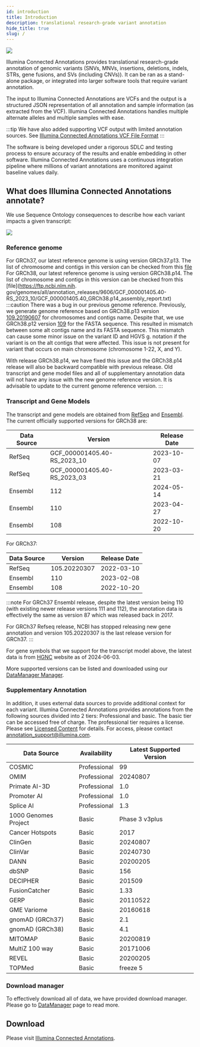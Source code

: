 ```yaml
---
id: introduction
title: Introduction
description: translational research-grade variant annotation
hide_title: true
slug: /
---
```



![](ICAnnotations.png)

Illumina Connected Annotations provides translational research-grade annotation of genomic variants (SNVs, MNVs, insertions, deletions, indels, STRs, gene fusions, and SVs (including CNVs)). It can be ran as a stand-alone package, or integrated into larger software tools that require variant annotation.

The input to Illumina Connected Annotations are VCFs and the output is a structured JSON representation of all annotation and sample information (as extracted from the VCF). Illumina Connected Annotations handles multiple alternate alleles and multiple samples with ease.

:::tip
We have also added supporting VCF output with limited annotation sources. See [Illumina Connected Annotations VCF File Format](./../file-formats/illumina-annotator-vcf-file-format.mdx)
:::

The software is being developed under a rigorous SDLC and testing process to ensure accuracy of the results and enable embedding in other software. Illumina Connected Annotations uses a continuous integration pipeline where millions of variant annotations are monitored against baseline values daily.


## What does Illumina Connected Annotations annotate?

We use Sequence Ontology consequences to describe how each variant impacts a given transcript:

![](TranscriptConsequences.svg)

### Reference genome

For GRCh37, our latest reference genome is using version GRCh37.p13. The list of chromosome and contigs in this version can be checked from this [file](https://ftp.ncbi.nlm.nih.gov/genomes/all/annotation_releases/9606/105.20220307/GCF_000001405.25_GRCh37.p13/GCF_000001405.25_GRCh37.p13_assembly_report.txt)
For GRCh38, our latest reference genome is using version GRCh38.p14. The list of chromosome and contigs in this version can be checked from this [file](https://ftp.ncbi.nlm.nih.
gov/genomes/all/annotation_releases/9606/GCF_000001405.40-RS_2023_10/GCF_000001405.40_GRCh38.p14_assembly_report.txt)
:::caution
There was a bug in our previous genome reference. Previously, we generate genome reference based on GRCh38.p13 version [109.20190607](https://ftp.ncbi.nlm.nih.gov/genomes/all/annotation_releases/9606/109.20190607/GCF_000001405.39_GRCh38.p13/GCF_000001405.39_GRCh38.p13_assembly_report.txt) for chromosomes and contigs name.
Despite that, we use GRCh38.p12 version [109](https://ftp.ncbi.nlm.nih.gov/genomes/all/annotation_releases/9606/109/GCF_000001405.38_GRCh38.p12/) for the FASTA sequence.
This resulted in mismatch between some alt contigs name and its FASTA sequence. This mismatch can cause some minor issue on the variant ID and HGVS g. notation if the variant is on the alt contigs that were affected.
This issue is not present for variant that occurs on main chromosome (chromosome 1-22, X, and Y).

With release GRCh38.p14, we have fixed this issue and the GRCh38.p14 release will also be backward compatible with previous release. Old transcript and gene model files and all of
supplementary annotation data will not have any issue with the new genome reference version.
It is advisable to update to the current genome reference version.
:::

### Transcript and Gene Models

The transcript and gene models are obtained from [RefSeq](https://ftp.ncbi.nlm.nih.gov/genomes/all/annotation_releases/9606/) and [Ensembl](https://ftp.ensembl.org/pub/).
The current officially supported versions for GRCh38 are:

| Data Source | Version                     | Release Date |
|-------------|-----------------------------|--------------|
| RefSeq      | GCF_000001405.40-RS_2023_10 | 2023-10-07   |
| RefSeq      | GCF_000001405.40-RS_2023_03 | 2023-03-21   |
| Ensembl     | 112                         | 2024-05-14   |
| Ensembl     | 110                         | 2023-04-27   |
| Ensembl     | 108                         | 2022-10-20   |

For GRCh37:

| Data Source | Version                     | Release Date |
|-------------|-----------------------------|--------------|
| RefSeq      | 105.20220307                | 2022-03-10   |
| Ensembl     | 110                         | 2023-02-08   |
| Ensembl     | 108                         | 2022-10-20   |

:::note
For GRCh37 Ensembl release, despite the latest version being 110 (with existing newer release versions 111 and 112), the annotation data is effectively the same as version 87 which was released back in 2017.

For GRCh37 Refseq release, NCBI has stopped releasing new gene annotation and version 105.20220307 is the last release version for GRCh37.
:::

For gene symbols that we support for the transcript model above, the latest data is from [HGNC](https://ftp.ebi.ac.uk/pub/databases/genenames/hgnc/json/hgnc_complete_set.json)
website as of 2024-06-03.

More supported versions can be listed and downloaded using our [DataManager Manager](../utilities/data-manager.mdx).

### Supplementary Annotation

In addition, it uses external data sources to provide additional context for each variant.
Illumina Connected Annotations provides annotations from the following sources divided into 2 tiers: Professional and basic.
The basic tier can be accessed free of charge. The professional tier requires a license. Please see [Licensed Content](./introduction/licensedContent) for details. For access, please contact annotation_support@illumina.com.

| Data Source          | Availability | Latest Supported Version |
|----------------------|--------------|--------------------------|
| COSMIC               | Professional | 99                       |
| OMIM                 | Professional | 20240807                 |
| Primate AI-3D        | Professional | 1.0                      |
| Promoter AI          | Professional | 1.0                      |
| Splice AI            | Professional | 1.3                      |
| 1000 Genomes Project | Basic        | Phase 3 v3plus           |
| Cancer Hotspots      | Basic        | 2017                     |
| ClinGen              | Basic        | 20240807                 |
| ClinVar              | Basic        | 20240730                 |
| DANN                 | Basic        | 20200205                 |
| dbSNP                | Basic        | 156                      |
| DECIPHER             | Basic        | 201509                   |
| FusionCatcher        | Basic        | 1.33                     |
| GERP                 | Basic        | 20110522                 |
| GME Variome          | Basic        | 20160618                 |
| gnomAD (GRCh37)      | Basic        | 2.1                      |
| gnomAD (GRCh38)      | Basic        | 4.1                      |
| MITOMAP              | Basic        | 20200819                 |
| MultiZ 100 way       | Basic        | 20171006                 |
| REVEL                | Basic        | 20200205                 |
| TOPMed               | Basic        | freeze 5                 |

### Download manager
To effectively download all of data, we have provided download manager. Please go to [DataManager](./utilities/data-manager) page to read more.

## Download
Please visit [Illumina Connected Annotations](https://developer.illumina.com/illumina-connected-annotations).
